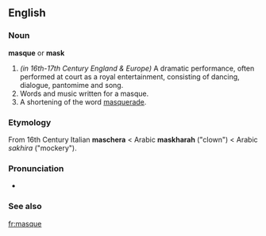 {{wikipediapar|Masque}}

==English==

===Noun===
'''masque''' or '''mask'''

#''(in 16th-17th Century England & Europe)'' A dramatic performance, often performed at court as a royal entertainment, consisting of dancing, dialogue, pantomime and song.
#Words and music written for a masque.
#A shortening of the word [[masquerade]].

===Etymology===
From 16th Century Italian '''maschera''' < Arabic '''maskharah''' ("clown") < Arabic ''sakhira'' ("mockery").

===Pronunciation===
*{{IPA|/ma:sk/}}

===See also===
{{pedialite}}



[[fr:masque]]